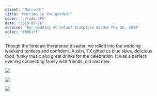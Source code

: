 ```yaml
---
client: "Married!"
title: "Married in the garden!"
cover: "./ride.JPG"
date: "2019-05-26"
service: "Our wedding at Umlauf Sculpture Garden May 26, 2019"
color: "#9951ff"
---
```


Though the forecast threatened disaster, we rolled into the wedding weekend tentless and confident. Austin, TX gifted us blue skies, delicious food, funky music and great drinks for the celebration. It was a perfect evening connecting family with friends, old and new. 

![](./walk.JPG)

![](./sign.JPG)

![](./cake.JPG)